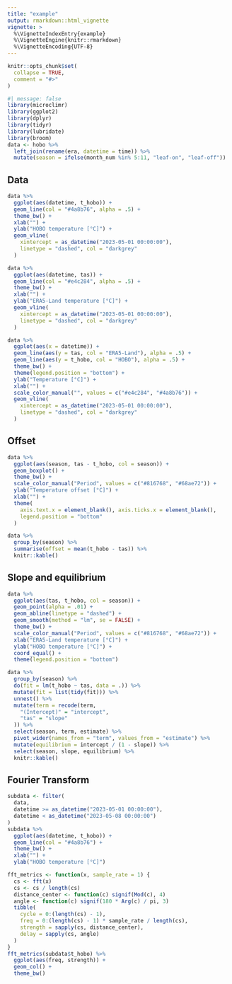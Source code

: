 ```yaml
---
title: "example"
output: rmarkdown::html_vignette
vignette: >
  %\VignetteIndexEntry{example}
  %\VignetteEngine{knitr::rmarkdown}
  %\VignetteEncoding{UTF-8}
---
```


```r
knitr::opts_chunk$set(
  collapse = TRUE,
  comment = "#>"
)
```

```r
#| message: false
library(microclimr)
library(ggplot2)
library(dplyr)
library(tidyr)
library(lubridate)
library(broom)
data <- hobo %>%
  left_join(rename(era, datetime = time)) %>%
  mutate(season = ifelse(month_num %in% 5:11, "leaf-on", "leaf-off"))
```

## Data

```r
data %>%
  ggplot(aes(datetime, t_hobo)) +
  geom_line(col = "#4a8b76", alpha = .5) +
  theme_bw() +
  xlab("") +
  ylab("HOBO temperature [°C]") +
  geom_vline(
    xintercept = as_datetime("2023-05-01 00:00:00"),
    linetype = "dashed", col = "darkgrey"
  )
```

```r
data %>%
  ggplot(aes(datetime, tas)) +
  geom_line(col = "#e4c284", alpha = .5) +
  theme_bw() +
  xlab("") +
  ylab("ERA5-Land temperature [°C]") +
  geom_vline(
    xintercept = as_datetime("2023-05-01 00:00:00"),
    linetype = "dashed", col = "darkgrey"
  )
```


```r
data %>%
  ggplot(aes(x = datetime)) +
  geom_line(aes(y = tas, col = "ERA5-Land"), alpha = .5) +
  geom_line(aes(y = t_hobo, col = "HOBO"), alpha = .5) +
  theme_bw() +
  theme(legend.position = "bottom") +
  ylab("Temperature [°C]") +
  xlab("") +
  scale_color_manual("", values = c("#e4c284", "#4a8b76")) +
  geom_vline(
    xintercept = as_datetime("2023-05-01 00:00:00"),
    linetype = "dashed", col = "darkgrey"
  )
```

## Offset

```r
data %>%
  ggplot(aes(season, tas - t_hobo, col = season)) +
  geom_boxplot() +
  theme_bw() +
  scale_color_manual("Period", values = c("#816768", "#68ae72")) +
  ylab("Temperature offset [°C]") +
  xlab("") +
  theme(
    axis.text.x = element_blank(), axis.ticks.x = element_blank(),
    legend.position = "bottom"
  )
```

```r
data %>%
  group_by(season) %>%
  summarise(offset = mean(t_hobo - tas)) %>%
  knitr::kable()
```

## Slope and equilibrium

```r
data %>%
  ggplot(aes(tas, t_hobo, col = season)) +
  geom_point(alpha = .01) +
  geom_abline(linetype = "dashed") +
  geom_smooth(method = "lm", se = FALSE) +
  theme_bw() +
  scale_color_manual("Period", values = c("#816768", "#68ae72")) +
  xlab("ERA5-Land temperature [°C]") +
  ylab("HOBO temperature [°C]") +
  coord_equal() +
  theme(legend.position = "bottom")
```

```r
data %>%
  group_by(season) %>%
  do(fit = lm(t_hobo ~ tas, data = .)) %>%
  mutate(fit = list(tidy(fit))) %>%
  unnest() %>%
  mutate(term = recode(term,
    "(Intercept)" = "intercept",
    "tas" = "slope"
  )) %>%
  select(season, term, estimate) %>%
  pivot_wider(names_from = "term", values_from = "estimate") %>%
  mutate(equilibrium = intercept / (1 - slope)) %>%
  select(season, slope, equilibrium) %>%
  knitr::kable()
```

## Fourier Transform

```r
subdata <- filter(
  data,
  datetime >= as_datetime("2023-05-01 00:00:00"),
  datetime < as_datetime("2023-05-08 00:00:00")
)
subdata %>%
  ggplot(aes(datetime, t_hobo)) +
  geom_line(col = "#4a8b76") +
  theme_bw() +
  xlab("") +
  ylab("HOBO temperature [°C]")
```

```r
fft_metrics <- function(x, sample_rate = 1) {
  cs <- fft(x)
  cs <- cs / length(cs)
  distance_center <- function(c) signif(Mod(c), 4)
  angle <- function(c) signif(180 * Arg(c) / pi, 3)
  tibble(
    cycle = 0:(length(cs) - 1),
    freq = 0:(length(cs) - 1) * sample_rate / length(cs),
    strength = sapply(cs, distance_center),
    delay = sapply(cs, angle)
  )
}
fft_metrics(subdata$t_hobo) %>%
  ggplot(aes(freq, strength)) +
  geom_col() +
  theme_bw()
```

